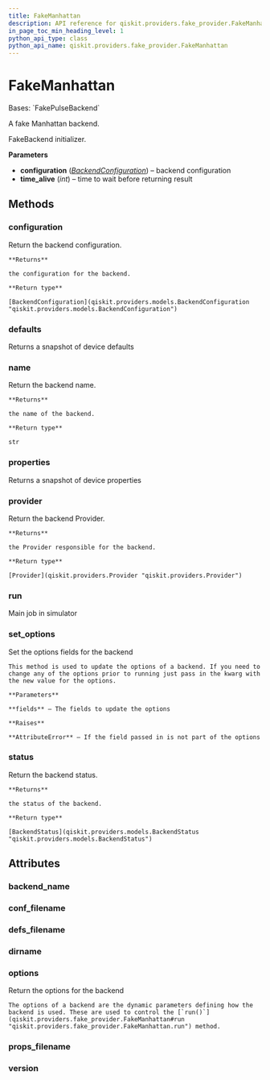 ```yaml
---
title: FakeManhattan
description: API reference for qiskit.providers.fake_provider.FakeManhattan
in_page_toc_min_heading_level: 1
python_api_type: class
python_api_name: qiskit.providers.fake_provider.FakeManhattan
---
```


# FakeManhattan

<Class id="qiskit.providers.fake_provider.FakeManhattan" github="https://github.com/qiskit/qiskit/tree/stable/0.24/qiskit/providers/fake_provider/backends/manhattan/fake_manhattan.py" signature="FakeManhattan">
  Bases: `FakePulseBackend`

  A fake Manhattan backend.

  FakeBackend initializer.

  **Parameters**

  *   **configuration** ([*BackendConfiguration*](qiskit.providers.models.BackendConfiguration "qiskit.providers.models.BackendConfiguration")) – backend configuration
  *   **time\_alive** (*int*) – time to wait before returning result

  ## Methods

  <span id="qiskit-providers-fake-provider-fakemanhattan-configuration" />

  ### configuration

  <Function id="qiskit.providers.fake_provider.FakeManhattan.configuration" signature="FakeManhattan.configuration()">
    Return the backend configuration.

    **Returns**

    the configuration for the backend.

    **Return type**

    [BackendConfiguration](qiskit.providers.models.BackendConfiguration "qiskit.providers.models.BackendConfiguration")
  </Function>

  <span id="qiskit-providers-fake-provider-fakemanhattan-defaults" />

  ### defaults

  <Function id="qiskit.providers.fake_provider.FakeManhattan.defaults" signature="FakeManhattan.defaults()">
    Returns a snapshot of device defaults
  </Function>

  <span id="qiskit-providers-fake-provider-fakemanhattan-name" />

  ### name

  <Function id="qiskit.providers.fake_provider.FakeManhattan.name" signature="FakeManhattan.name()">
    Return the backend name.

    **Returns**

    the name of the backend.

    **Return type**

    str
  </Function>

  <span id="qiskit-providers-fake-provider-fakemanhattan-properties" />

  ### properties

  <Function id="qiskit.providers.fake_provider.FakeManhattan.properties" signature="FakeManhattan.properties()">
    Returns a snapshot of device properties
  </Function>

  <span id="qiskit-providers-fake-provider-fakemanhattan-provider" />

  ### provider

  <Function id="qiskit.providers.fake_provider.FakeManhattan.provider" signature="FakeManhattan.provider()">
    Return the backend Provider.

    **Returns**

    the Provider responsible for the backend.

    **Return type**

    [Provider](qiskit.providers.Provider "qiskit.providers.Provider")
  </Function>

  <span id="qiskit-providers-fake-provider-fakemanhattan-run" />

  ### run

  <Function id="qiskit.providers.fake_provider.FakeManhattan.run" signature="FakeManhattan.run(run_input, **kwargs)">
    Main job in simulator
  </Function>

  <span id="qiskit-providers-fake-provider-fakemanhattan-set-options" />

  ### set\_options

  <Function id="qiskit.providers.fake_provider.FakeManhattan.set_options" signature="FakeManhattan.set_options(**fields)">
    Set the options fields for the backend

    This method is used to update the options of a backend. If you need to change any of the options prior to running just pass in the kwarg with the new value for the options.

    **Parameters**

    **fields** – The fields to update the options

    **Raises**

    **AttributeError** – If the field passed in is not part of the options
  </Function>

  <span id="qiskit-providers-fake-provider-fakemanhattan-status" />

  ### status

  <Function id="qiskit.providers.fake_provider.FakeManhattan.status" signature="FakeManhattan.status()">
    Return the backend status.

    **Returns**

    the status of the backend.

    **Return type**

    [BackendStatus](qiskit.providers.models.BackendStatus "qiskit.providers.models.BackendStatus")
  </Function>

  ## Attributes

  ### backend\_name

  <Attribute id="qiskit.providers.fake_provider.FakeManhattan.backend_name" name="backend_name" attributeValue="= 'fake_manhattan'" />

  ### conf\_filename

  <Attribute id="qiskit.providers.fake_provider.FakeManhattan.conf_filename" name="conf_filename" attributeValue="= 'conf_manhattan.json'" />

  ### defs\_filename

  <Attribute id="qiskit.providers.fake_provider.FakeManhattan.defs_filename" name="defs_filename" attributeValue="= 'defs_manhattan.json'" />

  ### dirname

  <Attribute id="qiskit.providers.fake_provider.FakeManhattan.dirname" name="dirname" attributeValue="= '/home/computertreker/git/qiskit/qiskit/.tox/docs/lib/python3.8/site-packages/qiskit/providers/fake_provider/backends/manhattan'" />

  ### options

  <Attribute id="qiskit.providers.fake_provider.FakeManhattan.options" name="options">
    Return the options for the backend

    The options of a backend are the dynamic parameters defining how the backend is used. These are used to control the [`run()`](qiskit.providers.fake_provider.FakeManhattan#run "qiskit.providers.fake_provider.FakeManhattan.run") method.
  </Attribute>

  ### props\_filename

  <Attribute id="qiskit.providers.fake_provider.FakeManhattan.props_filename" name="props_filename" attributeValue="= 'props_manhattan.json'" />

  ### version

  <Attribute id="qiskit.providers.fake_provider.FakeManhattan.version" name="version" attributeValue="= 1" />
</Class>

